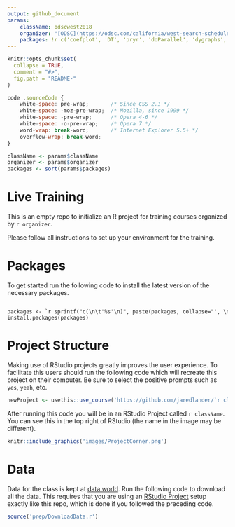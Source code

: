 ```yaml
---
output: github_document
params:
    className: odscwest2018
    organizer: "[ODSC](https://odsc.com/california/west-search-schedule-2018)"
    packages: !r c('coefplot', 'DT', 'pryr', 'doParallel', 'dygraphs', 'flexdashboard', 'ggthemes', 'here', 'jsonlite', 'knitr', 'leaflet', 'rmarkdown', 'shiny', 'UsingR', 'reshape2', 'AmesHousing', 'shinydashboard', 'shinyjs', 'shinythemes', 'threejs', 'tidyverse', 'useful', 'usethis', 'tidymodels', 'glmnet', 'xgboost')
---
```


<!-- README.md is generated from README.Rmd. Please edit that file -->

```r
knitr::opts_chunk$set(
  collapse = TRUE,
  comment = "#>",
  fig.path = "README-"
)
```

```js
code .sourceCode {
    white-space: pre-wrap;       /* Since CSS 2.1 */
    white-space: -moz-pre-wrap;  /* Mozilla, since 1999 */
    white-space: -pre-wrap;      /* Opera 4-6 */
    white-space: -o-pre-wrap;    /* Opera 7 */
    word-wrap: break-word;       /* Internet Explorer 5.5+ */
    overflow-wrap: break-word;
}
```


```r
className <- params$className
organizer <- params$organizer
packages <- sort(params$packages)
```

# Live Training

This is an empty repo to initialize an R project for training courses organized by `r organizer`.

Please follow all instructions to set up your environment for the training.

# Packages

To get started run the following code to install the latest version of the necessary packages.

<div class='sourceCode'><pre class='sourceCode r'><code class='sourceCode r'>
packages <- `r sprintf("c(\n\t'%s'\n)", paste(packages, collapse="', \n\t'"))`
install.packages(packages)
</code></pre></div>

# Project Structure

Making use of RStudio projects greatly improves the user experience. To facilitate this users should run the following code which will recreate this project on their computer. Be sure to select the positive prompts such as `yes`, `yeah`, etc.

```r
newProject <- usethis::use_course('https://github.com/jaredlander/`r className`/archive/master.zip')
```

<!-- After that runs successfully you will have a new folder holding the R project that looks like this (the name in the image may be different). -->

<!-- ```{r proj-folder,echo=FALSE,out.width='50%'} -->
<!-- knitr::include_graphics('images/ProjectFolder.png') -->
<!-- ``` -->

After running this code you will be in an RStudio Project called `r className`. You can see this in the top right of RStudio (the name in the image may be different).

```r
knitr::include_graphics('images/ProjectCorner.png')
```

# Data

Data for the class is kept at [data.world](https://data.world/landeranalytics/training). Run the following code to download all the data. This requires that you are using an [RStudio Project](https://support.rstudio.com/hc/en-us/articles/200526207-Using-Projects) setup exactly like this repo, which is done if you followed the preceding code.

```r
source('prep/DownloadData.r')
```
